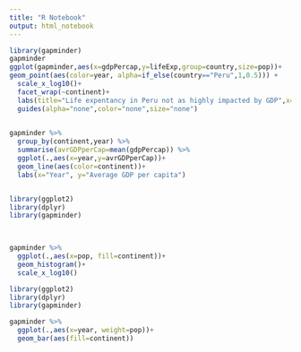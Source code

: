 ```yaml
---
title: "R Notebook"
output: html_notebook
---
```

```r
library(gapminder)
gapminder
ggplot(gapminder,aes(x=gdpPercap,y=lifeExp,group=country,size=pop))+
geom_point(aes(color=year, alpha=if_else(country=="Peru",1,0.5))) +
  scale_x_log10()+
  facet_wrap(~continent)+
  labs(title="Life expentancy in Peru not as highly impacted by GDP",x="GDP per Capita", y="Life expentancy")+
  guides(alpha="none",color="none",size="none")
  

```
```r
gapminder %>% 
  group_by(continent,year) %>% 
  summarise(avrGDPperCap=mean(gdpPercap)) %>% 
  ggplot(.,aes(x=year,y=avrGDPperCap))+
  geom_line(aes(color=continent))+
  labs(x="Year", y="Average GDP per capita")

```

```r


```
```r
library(ggplot2)
library(dplyr)
library(gapminder)

 
```
```r
gapminder %>% 
  ggplot(.,aes(x=pop, fill=continent))+
  geom_histogram()+
  scale_x_log10()
```

```r
library(ggplot2)
library(dplyr)
library(gapminder)

```
```r
gapminder %>%
  ggplot(.,aes(x=year, weight=pop))+
  geom_bar(aes(fill=continent))
  
```

